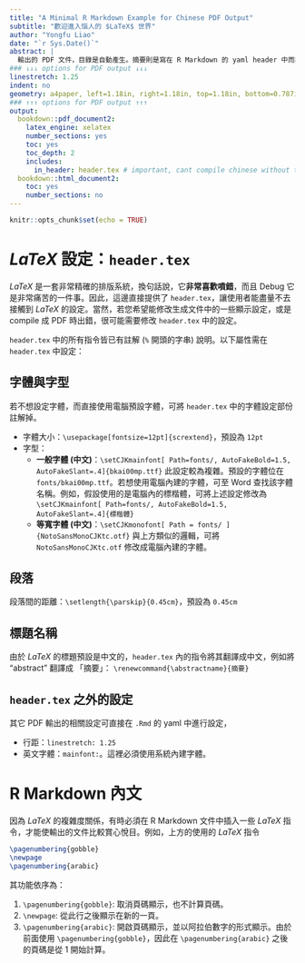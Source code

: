 ```yaml
---
title: "A Minimal R Markdown Example for Chinese PDF Output"
subtitle: "歡迎進入惱人的 $LaTeX$ 世界"
author: "Yongfu Liao"
date: "`r Sys.Date()`"
abstract: |
  輸出的 PDF 文件，目錄是自動產生。摘要則是寫在 R Markdown 的 yaml header 中而非內文。使用 PDF 輸出的功能得要戰戰兢兢，因為 $LaTeX$ 噴錯是很恐怖的一件事。
### ↓↓↓ options for PDF output ↓↓↓
linestretch: 1.25
indent: no 
geometry: a4paper, left=1.18in, right=1.18in, top=1.18in, bottom=0.787in
### ↑↑↑ options for PDF output ↑↑↑
output:
  bookdown::pdf_document2:
    latex_engine: xelatex
    number_sections: yes
    toc: yes
    toc_depth: 2
    includes:
      in_header: header.tex # important, cant compile chinese without this
  bookdown::html_document2:
    toc: yes
    number_sections: no
---
```


```r
knitr::opts_chunk$set(echo = TRUE)
```



\blfootnote{此段文字顯示於 footer region 內，並且開頭沒有標記。若要使用一般含有編號的註腳，請使用 Markdown 語法。}


\pagenumbering{gobble}
\newpage 
\pagenumbering{arabic}


# $LaTeX$ 設定：`header.tex` {#header-tex}

$LaTeX$ 是一套非常精確的排版系統，換句話說，它**非常喜歡噴錯**，而且 Debug 它是非常痛苦的一件事。因此，這邊直接提供了 `header.tex`，讓使用者能盡量不去接觸到 $LaTeX$ 的設定。當然，若您希望能修改生成文件中的一些顯示設定，或是 compile 成 PDF 時出錯，很可能需要修改 `header.tex` 中的設定。

`header.tex` 中的所有指令皆已有註解 (`%` 開頭的字串) 說明。以下屬性需在 `header.tex` 中設定：

## 字體與字型

若不想設定字體，而直接使用電腦預設字體，可將 `header.tex` 中的字體設定部份註解掉。

- 字體大小：`\usepackage[fontsize=12pt]{scrextend}`，預設為 `12pt`
- 字型：
    - **一般字體 (中文)**：`\setCJKmainfont[ Path=fonts/, AutoFakeBold=1.5, AutoFakeSlant=.4]{bkai00mp.ttf}`
        此設定較為複雜。預設的字體位在 `fonts/bkai00mp.ttf`。若想使用電腦內建的字體，可至 Word 查找該字體名稱。例如，假設使用的是電腦內的標楷體，可將上述設定修改為 `\setCJKmainfont[ Path=fonts/, AutoFakeBold=1.5, AutoFakeSlant=.4]{標楷體}`
    - **等寬字體 (中文)**：`\setCJKmonofont[ Path = fonts/ ]{NotoSansMonoCJKtc.otf}`
        與上方類似的邏輯，可將 `NotoSansMonoCJKtc.otf` 修改成電腦內建的字體。

## 段落

段落間的距離：`\setlength{\parskip}{0.45cm}`，預設為 `0.45cm`


## 標題名稱

由於 $LaTeX$ 的標題預設是中文的，`header.tex` 內的指令將其翻譯成中文，例如將 "abstract" 翻譯成 「摘要」： `\renewcommand{\abstractname}{摘要}`

## `header.tex` 之外的設定

其它 PDF 輸出的相關設定可直接在 `.Rmd` 的 yaml 中進行設定，

- 行距：`linestretch: 1.25`
- 英文字體：`mainfont: `。這裡必須使用系統內建字體。

# R Markdown 內文

因為 $LaTeX$ 的複雜度關係，有時必須在 R Markdown 文件中插入一些 $LaTeX$ 指令，才能使輸出的文件比較賞心悅目。例如，上方的使用的 $LaTeX$ 指令

```tex
\pagenumbering{gobble}
\newpage 
\pagenumbering{arabic}
```

其功能依序為：

1. `\pagenumbering{gobble}`: 取消頁碼顯示，也不計算頁碼。
1. `\newpage`: 從此行之後顯示在新的一頁。
1. `\pagenumbering{arabic}`: 開啟頁碼顯示，並以阿拉伯數字的形式顯示。由於前面使用 `\pagenumbering{gobble}`，因此在 `\pagenumbering{arabic}` 之後的頁碼是從 1 開始計算。